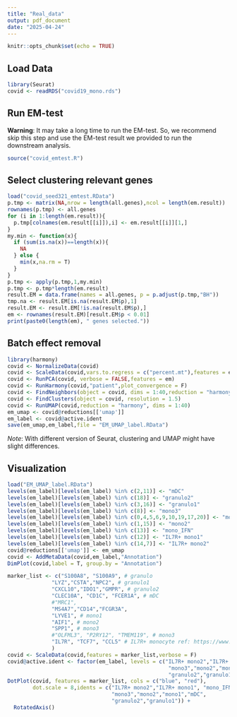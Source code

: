 ```yaml
---
title: "Real_data"
output: pdf_document
date: "2025-04-24"
---
```


```r
knitr::opts_chunk$set(echo = TRUE)
```

## Load Data

```r
library(Seurat)
covid <- readRDS("covid19_mono.rds")
```

## Run EM-test

**Warning**: It may take a long time to run the EM-test. So, we recommend skip this step and use the EM-test result we provided to run the downstream analysis.

```r
source("covid_emtest.R")
```

## Select clustering relevant genes
```r
load("covid_seed321_emtest.RData")
p.tmp <- matrix(NA,nrow = length(all.genes),ncol = length(em.result))
rownames(p.tmp) <- all.genes
for (i in 1:length(em.result)){
  p.tmp[colnames(em.result[[i]]),i] <- em.result[[i]][1,]
}
my.min <- function(x){
  if (sum(is.na(x))==length(x)){
    NA
  } else {
    min(x,na.rm = T)
  }
}
p.tmp <- apply(p.tmp,1,my.min)
p.tmp <- p.tmp*length(em.result)
result.EM = data.frame(names = all.genes, p = p.adjust(p.tmp,"BH"))
tmp.na <- result.EM[is.na(result.EM$p),1]
result.EM <- result.EM[!is.na(result.EM$p),]
em <- rownames(result.EM)[result.EM$p < 0.01]
print(paste0(length(em), " genes selected."))
```

## Batch effect removal
```r
library(harmony)
covid <- NormalizeData(covid)
covid <- ScaleData(covid,vars.to.regress = c("percent.mt"),features = em)
covid <- RunPCA(covid, verbose = FALSE,features = em)
covid <- RunHarmony(covid,"patient",plot_convergence = F)
covid <- FindNeighbors(object = covid, dims = 1:40,reduction = "harmony")
covid <- FindClusters(object = covid, resolution = 1.5)
covid <- RunUMAP(covid,reduction = "harmony", dims = 1:40)
em_umap <- covid@reductions[['umap']]
em_label <- covid@active.ident
save(em_umap,em_label,file = "EM_UMAP_label.RData")
```

*Note*: With different version of Seurat, clustering and UMAP might have slight differences.

## Visualization
```r
load("EM_UMAP_label.RData")
levels(em_label)[levels(em_label) %in% c(2,11)] <- "mDC"
levels(em_label)[levels(em_label) %in% c(18)] <- "granulo2"
levels(em_label)[levels(em_label) %in% c(3,16)] <- "granulo1"
levels(em_label)[levels(em_label) %in% c(8)] <- "mono3"
levels(em_label)[levels(em_label) %in% c(0,4,5,6,9,10,19,17,20)] <- "mono1"
levels(em_label)[levels(em_label) %in% c(1,15)] <- "mono2"
levels(em_label)[levels(em_label) %in% c(13)] <- "mono_IFN"
levels(em_label)[levels(em_label) %in% c(12)] <- "IL7R+ mono1"
levels(em_label)[levels(em_label) %in% c(14,7)] <- "IL7R+ mono2"
covid@reductions[['umap']] <- em_umap
covid <- AddMetaData(covid,em_label,"Annotation")
DimPlot(covid,label = T, group.by = "Annotation")
```


```r
marker_list <- c("S100A8", "S100A9", # granulo
              "LYZ","CSTA","NPC2", # granulo1
              "CXCL10","IDO1","GMPR", # granulo2
              "CLEC10A", "CD1C", "FCER1A", # mDC
              #"MRC1", 
              "MS4A7","CD14","FCGR3A",
              "LYVE1", # mono1
              "AIF1", # mono2
              "SPP1", # mono3
              #"OLFML3", "P2RY12", "TMEM119", # mono3
              "IL7R", "TCF7", "CCL5" # IL7R+ monocyte ref: https://www.nature.com/articles/s41467-019-12393-1#:~:text=We%20performed%20parallel%20experiments%20in,mechanism%20of%20disease%20risk%20variants.
              )
covid <- ScaleData(covid,features = marker_list,verbose = F)
covid@active.ident <- factor(em_label, levels = c("IL7R+ mono2","IL7R+ mono1", "mono_IFN",
                                                   "mono3","mono2","mono1","mDC",
                                                   "granulo2","granulo1"))
DotPlot(covid, features = marker_list, cols = c("blue", "red"), 
        dot.scale = 8,idents = c("IL7R+ mono2","IL7R+ mono1", "mono_IFN",
                                 "mono3","mono2","mono1","mDC",
                                 "granulo2","granulo1")) + 
  RotatedAxis()
```

